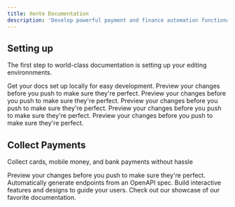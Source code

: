 ```yaml
---
title: Xente Documentation
description: 'Develop powerful payment and finance automation functionality for your business'
---
```


## Setting up

The first step to world-class documentation is setting up your editing environnments.

<CardGroup cols={2}>
  <Card
    title="Issue Visa Debit Cards"
    icon="pen-to-square"
    href="https://mintlify.com/docs/quickstart"
  >
    Get your docs set up locally for easy development.
  </Card>
  <Card
    title="Mobile money"
    icon="image"
    href="https://mintlify.com/docs/development"
  >
    Preview your changes before you push to make sure they're perfect.
  </Card>
   <Card
    title="Bank transfers"
    icon="image"
    href="https://mintlify.com/docs/development"
  >
    Preview your changes before you push to make sure they're perfect.
  </Card>
   <Card
    title="Airtime"
    icon="image"
    href="https://mintlify.com/docs/development"
  >
    Preview your changes before you push to make sure they're perfect.
  </Card>
   <Card
    title="Internet"
    icon="image"
    href="https://mintlify.com/docs/development"
  >
    Preview your changes before you push to make sure they're perfect.
  </Card>
   <Card
    title="Bill Payments"
    icon="image"
    href="https://mintlify.com/docs/development"
  >
    Preview your changes before you push to make sure they're perfect.
  </Card>
   
</CardGroup>

## Collect Payments

Collect cards, mobile money, and bank payments without hassle

<CardGroup cols={2}>
  <Card
    title="Checkout"
    icon="image"
    href="https://mintlify.com/docs/development"
  >
    Preview your changes before you push to make sure they're perfect.
  </Card>
  <Card
    title="Mobile Money"
    icon="code"
    href="https://mintlify.com/docs/api-playground/openapi"
  >
    Automatically generate endpoints from an OpenAPI spec.
  </Card>
  <Card
    title="Bank"
    icon="screwdriver-wrench"
    href="https://mintlify.com/docs/components/accordion"
  >
    Build interactive features and designs to guide your users.
  </Card>
  <Card
    title="Agent Banking"
    icon="stars"
    href="https://mintlify.com/showcase"
  >
    Check out our showcase of our favorite documentation.
  </Card>
</CardGroup>
